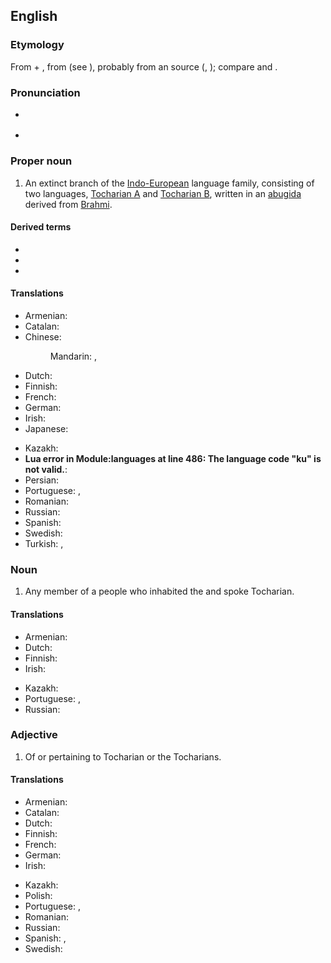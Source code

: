 ==English==
{{wikipedia|dab=Tocharian}}

===Etymology===
From {{bor|en|la|Tochari}} + {{affix|en|-ian}}, from {{der|en|grc|Τόχαροι|t=Kucheans}} (see {{m|grc|Τόχαρος}}), probably from an {{der|en|iir}} source ({{cog|peo|tr=tuxāri-}}, {{cog|kho|tr=ttahvāra}}); compare {{der|en|sa|तुखार}} and {{der|en|och|tr=tokʷar|月氏|t=Yuezhi}}.

===Pronunciation===
* {{a|RP}} {{IPA|en|/təuˈkɛəɹi.ən/|/təuˈkɑːɹi.ən/}}<!-- generated by [[Template:X2IPA]] -->
* {{a|GA|Mary-marry-merry}} {{IPA|en|/toʊˈkɛɹi.ən/|/toʊˈkɑɹi.ən/}}<!-- generated by [[Template:X2IPA]] -->

===Proper noun===
{{en-proper noun}}

# An extinct branch of the [[Indo-European]] language family, consisting of two languages, [[Tocharian A]] and [[Tocharian B]], written in an [[abugida]] derived from [[Brahmi]].

====Derived terms====
* {{l|en|Proto-Tocharian}}
* {{l|en|Tocharian A}}
* {{l|en|Tocharian B}}

====Translations====
{{trans-top|language}}
* Armenian: {{t+|hy|թոխարերեն}}
* Catalan: {{t|ca|tokhari|m}}
* Chinese:
*: Mandarin: {{t|cmn|吐火罗语}}, {{t|cmn|龟兹语}}
* Dutch: {{t|nl|tochaars}}
* Finnish: {{t+|fi|tokaari}}
* French: {{t+|fr|tokharien|m}}
* German: {{t|de|Tocharisch|n}}
* Irish: {{t|ga|Tocáiris|f}}
* Japanese: {{t|ja|トカラ語|tr=トカラご, tokara-go|sc=Jpan}}
{{trans-mid}}
* Kazakh: {{t|kk|тоқар тілі}}
* <strong class="error"><span class="scribunto-error" id="mw-scribunto-error-0">Lua error in Module:languages at line 486: The language code &quot;ku&quot; is not valid.</span></strong>: {{t|ku|<strong class="error"><span class="scribunto-error" id="mw-scribunto-error-1">Lua error in Module:languages at line 486: The language code &quot;ku&quot; is not valid.</span></strong>|f|alt=toxarî}}
* Persian: {{t|fa|تخاری|tr=Toxâri|sc=fa-Arab}}
* Portuguese: {{t|pt|tocariano|m}}, {{t|pt|tocário|m}}
* Romanian: {{t+|ro|toharică|f}}
* Russian: {{t+|ru|тохарский}}
* Spanish: {{t+|es|tocario|m}}
* Swedish: {{t+|sv|tokhariska|c}}
* Turkish: {{t|tr|Tohar dili}}, {{t+|tr|Toharca}}
{{trans-bottom}}

===Noun===
{{en-noun}}

# Any member of a people who inhabited the {{w|Tarim Basin}} and spoke Tocharian.

====Translations====
{{trans-top|person}}
* Armenian: {{t|hy|թոխար}}
* Dutch: {{t|nl|tochaar}}
* Finnish: {{t+|fi|tokaari}}
* Irish: {{t|ga|Tocárach|m}}
{{trans-mid}}
* Kazakh: {{t|kk|тоқар}}
* Portuguese: {{t|pt|tocariano|m}}, {{t|pt|tocário|m}}
* Russian: {{t|ru|тохарец|m|sc=Cyrl}}
{{trans-bottom}}

===Adjective===
{{en-adj|-}}

# Of or pertaining to Tocharian or the Tocharians.

====Translations====
{{trans-top|related to Tocharians}}
* Armenian: {{t|hy|թոխարական}}
* Catalan: {{t|ca|tokhari}}
* Dutch: {{t|nl|tochaars}}
* Finnish: {{t|fi|tokaarilainen}}
* French: {{t+|fr|tokharien|m}}
* German: {{t+|de|tocharisch}}
* Irish: {{t|ga|Tocárach}}
{{trans-mid}}
* Kazakh: {{t|kk|тоқар}}
* Polish: {{t+|pl|tocharski|m}}
* Portuguese: {{t|pt|tocariano|m}}, {{t|pt|tocário|m}}
* Romanian: {{t|ro|toharic}}
* Russian: {{t+|ru|тохарский}}
* Spanish: {{t+|es|tocario|m}}, {{t|es|tocaria|f}}
* Swedish: {{t|sv|tokharisk}}
{{trans-bottom}}

{{C|en|Ethnonyms|Languages}}